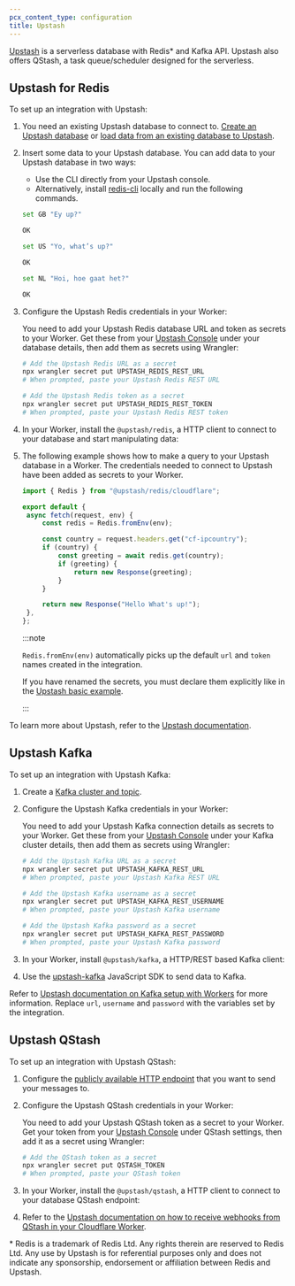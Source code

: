 ```yaml
---
pcx_content_type: configuration
title: Upstash
---
```



[Upstash](https://upstash.com/) is a serverless database with Redis\* and Kafka API. Upstash also offers QStash, a task queue/scheduler designed for the serverless.

## Upstash for Redis

To set up an integration with Upstash:

1. You need an existing Upstash database to connect to. [Create an Upstash database](https://docs.upstash.com/redis#create-a-database) or [load data from an existing database to Upstash](https://docs.upstash.com/redis/howto/connectclient).

2. Insert some data to your Upstash database. You can add data to your Upstash database in two ways:

   - Use the CLI directly from your Upstash console.
   - Alternatively, install [redis-cli](https://redis.io/docs/getting-started/installation/) locally and run the following commands.

   ```sh
   set GB "Ey up?"
   ```

   ```sh output
   OK
   ```

   ```sh
   set US "Yo, what’s up?"
   ```

   ```sh output
   OK
   ```

   ```sh
   set NL "Hoi, hoe gaat het?"
   ```

   ```sh output
   OK
   ```

3. Configure the Upstash Redis credentials in your Worker:

   You need to add your Upstash Redis database URL and token as secrets to your Worker. Get these from your [Upstash Console](https://console.upstash.com) under your database details, then add them as secrets using Wrangler:

   ```sh
   # Add the Upstash Redis URL as a secret
   npx wrangler secret put UPSTASH_REDIS_REST_URL
   # When prompted, paste your Upstash Redis REST URL
   
   # Add the Upstash Redis token as a secret
   npx wrangler secret put UPSTASH_REDIS_REST_TOKEN
   # When prompted, paste your Upstash Redis REST token
   ```

4. In your Worker, install the `@upstash/redis`, a HTTP client to connect to your database and start manipulating data:

   <PackageManagers pkg="@upstash/redis" />

5. The following example shows how to make a query to your Upstash database in a Worker. The credentials needed to connect to Upstash have been added as secrets to your Worker.

   ```js
   import { Redis } from "@upstash/redis/cloudflare";

   export default {
   	async fetch(request, env) {
   		const redis = Redis.fromEnv(env);

   		const country = request.headers.get("cf-ipcountry");
   		if (country) {
   			const greeting = await redis.get(country);
   			if (greeting) {
   				return new Response(greeting);
   			}
   		}

   		return new Response("Hello What's up!");
   	},
   };
   ```

   :::note

   `Redis.fromEnv(env)` automatically picks up the default `url` and `token` names created in the integration.

   If you have renamed the secrets, you must declare them explicitly like in the [Upstash basic example](https://docs.upstash.com/redis/sdks/redis-ts/getstarted#basic-usage).

   :::

To learn more about Upstash, refer to the [Upstash documentation](https://docs.upstash.com/redis).

## Upstash Kafka

To set up an integration with Upstash Kafka:

1. Create a [Kafka cluster and topic](https://docs.upstash.com/kafka).

2. Configure the Upstash Kafka credentials in your Worker:

   You need to add your Upstash Kafka connection details as secrets to your Worker. Get these from your [Upstash Console](https://console.upstash.com) under your Kafka cluster details, then add them as secrets using Wrangler:

   ```sh
   # Add the Upstash Kafka URL as a secret
   npx wrangler secret put UPSTASH_KAFKA_REST_URL
   # When prompted, paste your Upstash Kafka REST URL
   
   # Add the Upstash Kafka username as a secret
   npx wrangler secret put UPSTASH_KAFKA_REST_USERNAME
   # When prompted, paste your Upstash Kafka username
   
   # Add the Upstash Kafka password as a secret
   npx wrangler secret put UPSTASH_KAFKA_REST_PASSWORD
   # When prompted, paste your Upstash Kafka password
   ```

3. In your Worker, install `@upstash/kafka`, a HTTP/REST based Kafka client:

   <PackageManagers pkg="@upstash/kafka" />

4. Use the [upstash-kafka](https://github.com/upstash/upstash-kafka/blob/main/README.md) JavaScript SDK to send data to Kafka.

Refer to [Upstash documentation on Kafka setup with Workers](https://docs.upstash.com/kafka/real-time-analytics/realtime_analytics_serverless_kafka_setup#option-1-cloudflare-workers) for more information. Replace `url`, `username` and `password` with the variables set by the integration.

## Upstash QStash

To set up an integration with Upstash QStash:

1. Configure the [publicly available HTTP endpoint](https://docs.upstash.com/qstash#1-public-api) that you want to send your messages to.

2. Configure the Upstash QStash credentials in your Worker:

   You need to add your Upstash QStash token as a secret to your Worker. Get your token from your [Upstash Console](https://console.upstash.com) under QStash settings, then add it as a secret using Wrangler:

   ```sh
   # Add the QStash token as a secret
   npx wrangler secret put QSTASH_TOKEN
   # When prompted, paste your QStash token
   ```

3. In your Worker, install the `@upstash/qstash`, a HTTP client to connect to your database QStash endpoint:

   <PackageManagers pkg="@upstash/qstash" />

4. Refer to the [Upstash documentation on how to receive webhooks from QStash in your Cloudflare Worker](https://docs.upstash.com/qstash/quickstarts/cloudflare-workers#3-use-qstash-in-your-handler).

\* Redis is a trademark of Redis Ltd. Any rights therein are reserved to Redis Ltd. Any use by Upstash is for referential purposes only and does not indicate any sponsorship, endorsement or affiliation between Redis and Upstash.
